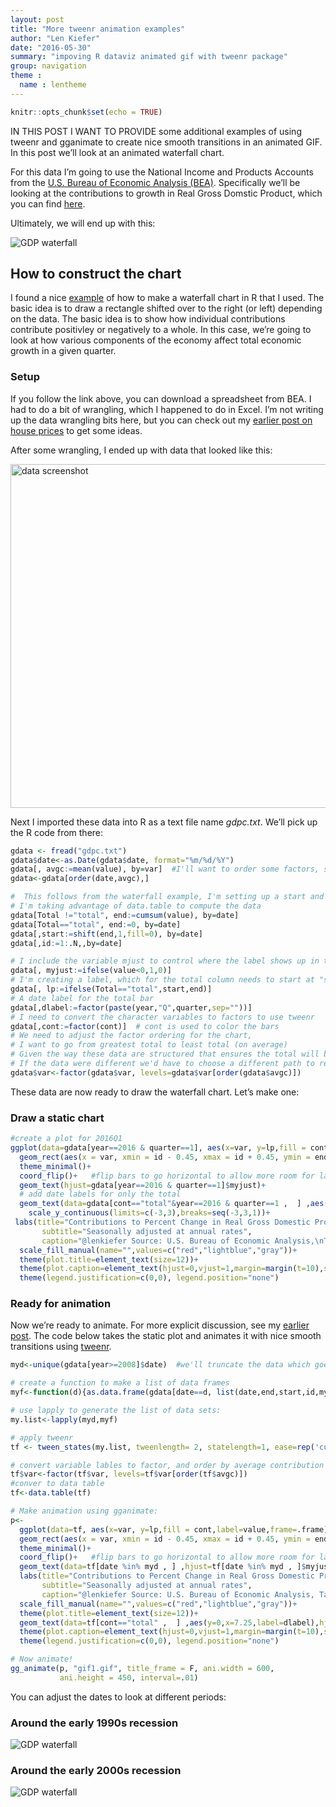 ```yaml
---
layout: post
title: "More tweenr animation examples"
author: "Len Kiefer"
date: "2016-05-30"
summary: "impoving R dataviz animated gif with tweenr package"
group: navigation
theme :
  name : lentheme
---
```


```r
knitr::opts_chunk$set(echo = TRUE)
```
  
IN THIS POST I WANT TO PROVIDE some additional examples of using tweenr and gganimate to create nice smooth transitions in an animated GIF. In this post we'll look at an animated waterfall chart.

For this data I'm going to use the National Income and Products Accounts from the [U.S. Bureau of Economic Analysis (BEA)](http://www.bea.gov/).  Specifically we'll be looking at the contributions to growth in Real Gross Domstic  Product, which you can find [here](http://www.bea.gov/iTable/iTableHtml.cfm?reqid=9&step=3&isuri=1&904=1947&903=2&906=q&905=2016&910=x&911=1).

Ultimately, we will end up with this:

<img src="{{ site.url }}/img/charts_may_30_2016/gdp1.gif" alt="GDP waterfall"/>

## How to construct the chart

I found a nice [example](https://learnr.wordpress.com/2010/05/10/ggplot2-waterfall-charts/) of how to make a waterfall chart in R that I used.  The basic idea is to draw a rectangle shifted over to the right (or left) depending on the data. The basic idea is to show how individual contributions contribute positivley or negatively to a whole. In this case, we're going to look at how various components of the economy affect total economic growth in a given quarter.

### Setup

If you follow the link above, you can download a spreadsheet from BEA.  I had to do a bit of wrangling, which I happened to do in <span class="icon-file-excel" style="color:green;"></span> Excel. I'm not writing up the data wrangling bits here, but you can check out my [earlier post on house prices](({% post_url 2016-05-08-visual-meditations-on-house-prices-part1 %})) to get some ideas.

After some wrangling, I ended up with data that looked like this:

<img src="{{ site.url }}/img/charts_may_30_2016/data1.PNG" alt="data screenshot" style="width: 550px;"/>

Next I imported these data into R as a text file name *gdpc.txt*. We'll pick up the R code from there:


```r
gdata <- fread("gdpc.txt")
gdata$date<-as.Date(gdata$date, format="%m/%d/%Y")
gdata[, avgc:=mean(value), by=var]  #I'll want to order some factors, so i'm computed average contribution
gdata<-gdata[order(date,avgc),]

#  This follows from the waterfall example, I'm setting up a start and end point for the rectangle
# I'm taking advantage of data.table to compute the data
gdata[Total !="total", end:=cumsum(value), by=date]
gdata[Total=="total", end:=0, by=date]
gdata[,start:=shift(end,1,fill=0), by=date]
gdata[,id:=1:.N,,by=date]

# I include the variable mjust to control where the label shows up in the chart
gdata[, myjust:=ifelse(value<0,1,0)]
# I'm creating a label, which for the total column needs to start at "start", not "end"
gdata[, lp:=ifelse(Total=="total",start,end)]
# A date label for the total bar
gdata[,dlabel:=factor(paste(year,"Q",quarter,sep=""))]
# I need to convert the character variables to factors to use tweenr
gdata[,cont:=factor(cont)]  # cont is used to color the bars
# We need to adjust the factor ordering for the chart, 
# I want to go from greatest total to least total (on average)
# Given the way these data are structured that ensures the total will be on top
# If the data were different we'd have to choose a different path to reoder the factors
gdata$var<-factor(gdata$var, levels=gdata$var[order(gdata$avgc)])
```

These data are now ready to draw the waterfall chart.  Let's make one:

### Draw a static chart

```r
#create a plot for 2016Q1 
ggplot(data=gdata[year==2016 & quarter==1], aes(x=var, y=lp,fill = cont,label=value)) + 
  geom_rect(aes(x = var, xmin = id - 0.45, xmax = id + 0.45, ymin = end,ymax = start))  +
  theme_minimal()+
  coord_flip()+   #flip bars to go horizontal to allow more room for labels
  geom_text(hjust=gdata[year==2016 & quarter==1]$myjust)+
  # add date labels for only the total
  geom_text(data=gdata[cont=="total"&year==2016 & quarter==1 ,  ] ,aes(y=0,x=7.25,label=dlabel),hjust=0,size=4,fontface="bold")  +
    scale_y_continuous(limits=c(-3,3),breaks=seq(-3,3,1))+
 labs(title="Contributions to Percent Change in Real Gross Domestic Product",x="",y="Contribution to growth (ppt)",
       subtitle="Seasonally adjusted at annual rates",
       caption="@lenkiefer Source: U.S. Bureau of Economic Analysis,\nTable 1.1.2, accessed 5/30/2016.")+
  scale_fill_manual(name="",values=c("red","lightblue","gray"))+
  theme(plot.title=element_text(size=12))+
  theme(plot.caption=element_text(hjust=0,vjust=1,margin=margin(t=10),size=10))+
  theme(legend.justification=c(0,0), legend.position="none")


```

### Ready for animation

Now we're ready to animate.  For more explicit discussion, see my [earlier post]({% post_url 2016-05-29-improving-R-animated-gifs-with-tweenr %}). The code below takes the static plot and animates it with nice smooth transitions using [tweenr](https://cran.r-project.org/web/packages/tweenr/index.html).



```r
myd<-unique(gdata[year>=2008]$date)  #we'll truncate the data which goes back to the 1940s

# create a function to make a list of data frames 
myf<-function(d){as.data.frame(gdata[date==d, list(date,end,start,id,myjust,lp,var,cont,value,dlabel,year,avgc)])}

# use lapply to generate the list of data sets:
my.list<-lapply(myd,myf)

# apply tweenr
tf <- tween_states(my.list, tweenlength= 2, statelength=1, ease=rep('cubic-in-out',64),nframes=250)

# convert variable lables to factor, and order by average contribution so they go from big to small
tf$var<-factor(tf$var, levels=tf$var[order(tf$avgc)])
#conver to data table
tf<-data.table(tf)

# Make animation using gganimate:
p<-
  ggplot(data=tf, aes(x=var, y=lp,fill = cont,label=value,frame=.frame)) + 
  geom_rect(aes(x = var, xmin = id - 0.45, xmax = id + 0.45, ymin = end,ymax = start))  +
  theme_minimal()+
  coord_flip()+   #flip bars to go horizontal to allow more room for labels
  geom_text(data=tf[date %in% myd , ] ,hjust=tf[date %in% myd , ]$myjust)+
  labs(title="Contributions to Percent Change in Real Gross Domestic Product",x="",y="",
       subtitle="Seasonally adjusted at annual rates",
       caption="@lenkiefer Source: U.S. Bureau of Economic Analysis, Table 1.1.2, accessed 5/30/2016.")+
  scale_fill_manual(name="",values=c("red","lightblue","gray"))+
  theme(plot.title=element_text(size=12))+
  geom_text(data=tf[cont=="total" ,  ] ,aes(y=0,x=7.25,label=dlabel),hjust=0,size=4,fontface="bold")  +
  theme(plot.caption=element_text(hjust=0,vjust=1,margin=margin(t=10),size=10))+
  theme(legend.justification=c(0,0), legend.position="none")

# Now animate!
gg_animate(p, "gif1.gif", title_frame = F, ani.width = 600, 
           ani.height = 450, interval=.01)

```



You can adjust the dates to look at different periods:

### Around the early 1990s recession
<img src="{{ site.url }}/img/charts_may_30_2016/gdp1990.gif" alt="GDP waterfall"/>

### Around the early 2000s recession
<img src="{{ site.url }}/img/charts_may_30_2016/gdp2000.gif" alt="GDP waterfall"/>


